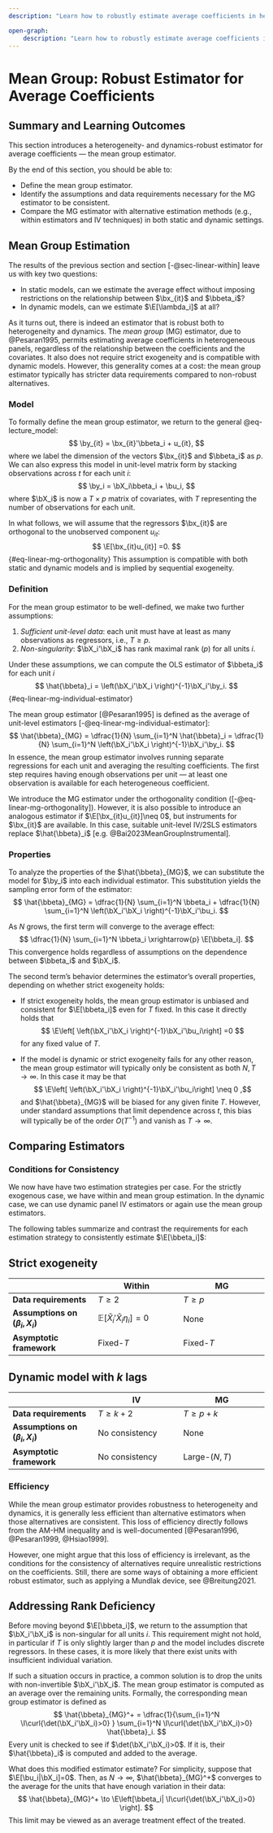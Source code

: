 ```yaml
--- 
description: "Learn how to robustly estimate average coefficients in heterogeneous panel data with the mean group estimator. No fixed effects necessary. (Lecture Notes)"

open-graph:
    description: "Learn how to robustly estimate average coefficients in heterogeneous panel data with the mean group estimator. No fixed effects necessary. (Lecture Notes)"
---
```


# Mean Group: Robust Estimator for Average Coefficients {#sec-linear-mean-group}

::: {.callout-note appearance="simple" icon=false}

## Summary and Learning Outcomes

This section introduces a heterogeneity- and dynamics-robust estimator for average coefficients — the mean group estimator.

By the end of this section, you should be able to:

- Define the mean group estimator.
- Identify the assumptions and data requirements necessary for the MG estimator to be consistent.
- Compare the MG estimator with alternative estimation methods (e.g., within estimators and IV techniques) in both static and dynamic settings.
:::

## Mean Group Estimation

The results of the previous section and section [-@sec-linear-within] leave us with key two questions: 

-  In static models, can we estimate the average effect without imposing restrictions on the relationship between $\bx_{it}$ and $\bbeta_i$?
-  In dynamic models, can we estimate $\E[\lambda_i]$ at all?
  
As it turns out, there is indeed an estimator that is robust both to heterogeneity and dynamics. The *mean group* (MG) estimator, due to @Pesaran1995, permits estimating average coefficients in heterogeneous panels, regardless of the relationship between the coefficients and the covariates. It also does not require strict exogeneity and is compatible with dynamic models. However, this generality comes at a cost: the mean group estimator typically has stricter data requirements compared to non-robust alternatives.


### Model

To formally define the mean group estimator, we return to the general @eq-lecture_model: 
$$
	\by_{it} = \bx_{it}'\bbeta_i + u_{it},
$$ 
where we label the dimension of the vectors $\bx_{it}$ and $\bbeta_i$ as $p$. We can also express this model in unit-level matrix form by stacking observations across $t$ for each unit $i$:
$$
\by_i = \bX_i\bbeta_i + \bu_i,
$$
where $\bX_i$ is now a $T\times p$ matrix of covariates, with $T$ representing the number of observations for each unit.

In what follows, we will assume that the regressors $\bx_{it}$ are orthogonal to the unobserved component $u_{it}$:
$$
\E[\bx_{it}u_{it}] =0.
$$ {#eq-linear-mg-orthogonality}
This assumption is compatible with both static and dynamic models and is implied by sequential exogeneity.

### Definition

For the mean group estimator to be well-defined, we make two further assumptions:

1. *Sufficient unit-level data*: each unit must have at least as many observations as regressors, i.e., $T\geq p$. 
2. *Non-singularity*: $\bX_i'\bX_i$ has rank maximal rank ($p$) for all units $i$. 

Under these assumptions, we can compute the OLS estimator of $\bbeta_i$ for each unit $i$
$$
	\hat{\bbeta}_i = \left(\bX_i'\bX_i \right)^{-1}\bX_i'\by_i.
$$ {#eq-linear-mg-individual-estimator} 
 
The mean group estimator [@Pesaran1995] is defined as the average of unit-level estimators [-@eq-linear-mg-individual-estimator]:
$$
	\hat{\bbeta}_{MG} = \dfrac{1}{N} \sum_{i=1}^N \hat{\bbeta}_i =  \dfrac{1}{N} \sum_{i=1}^N \left(\bX_i'\bX_i \right)^{-1}\bX_i'\by_i.
$$
In essence, the mean group estimator involves running separate regressions for each unit and averaging the resulting coefficients. The first step requires having enough observations per unit — at least one observation is available for each heterogeneous coefficient.


::: {.callout-note appearance="simple" icon=false}
We introduce the MG estimator under the orthogonality condition ([-@eq-linear-mg-orthogonality]). However, it is also possible to introduce an analogous estimator if $\E[\bx_{it}u_{it}]\neq 0$, but instruments for $\bx_{it}$ are available. In this case, suitable unit-level IV/2SLS estimators replace $\hat{\bbeta}_i$ [e.g. @Bai2023MeanGroupInstrumental].
:::
 


### Properties 

To analyze the properties of the $\hat{\bbeta}_{MG}$, we can substitute the model for $\by_i$ into each individual estimator. This substitution yields the sampling error form of the estimator:
$$
	\hat{\bbeta}_{MG}  = \dfrac{1}{N} \sum_{i=1}^N \bbeta_i	   + \dfrac{1}{N} \sum_{i=1}^N \left(\bX_i'\bX_i \right)^{-1}\bX_i'\bu_i.
$$

As $N$ grows, the first term will converge to the average effect:
$$
\dfrac{1}{N} \sum_{i=1}^N \bbeta_i	 \xrightarrow{p} \E[\bbeta_i].
$$
This convergence holds regardless of assumptions on the dependence between $\bbeta_i$ and $\bX_i$. 

The second term's behavior determines the estimator's overall properties, depending on whether strict exogeneity holds:  

- If strict exogeneity holds,  the mean group estimator is unbiased and consistent for $\E[\bbeta_i]$ even for $T$ fixed. In this case it directly holds that $$ \E\left[ \left(\bX_i'\bX_i \right)^{-1}\bX_i'\bu_i\right] =0 $$ for any fixed value of $T$.  
  
- If the model is dynamic or strict exogeneity fails for any other reason, the mean group estimator will typically only be consistent as both $N, T\to\infty$. In this case it may be that $$ \E\left[ \left(\bX_i'\bX_i \right)^{-1}\bX_i'\bu_i\right] \neq 0 ,$$ and $\hat{\bbeta}_{MG}$ will be biased for any given finite $T$. However, under standard assumptions that limit dependence across $t$, this bias will typically be of the order $O(T^{-1})$ and vanish as $T\to\infty$.

 


## Comparing Estimators

### Conditions for Consistency

We now have have two estimation strategies per case. For the strictly exogenous case, we have within and mean group estimation. In the dynamic case, we can use dynamic panel IV estimators or again use the mean group estimators. 

The following tables summarize and contrast the requirements for each estimation strategy to consistently estimate $\E[\bbeta_i]$:

::: {.panel-tabset}

## Strict exogeneity

  
|                              | Within           | MG                  |
|----------|----------|----------|
| **Data requirements**        | $T \geq 2$  | $T \geq p$      |
| **Assumptions on $(\beta_i, X_i)$** | $\mathbb{E}[\tilde{X}_i'\tilde{X}_i\eta_i]=0$ | None               |
| **Asymptotic framework**     | Fixed-$T$  | Fixed-$T$       | 


## Dynamic model with $k$ lags
  
|                              | IV                         | MG                  |
|----------|----------|----------|
| **Data requirements**        | $T \geq k+2$           | $T \geq p+k$    |
| **Assumptions on $(\beta_i, X_i)$** | No consistency               | None               |
| **Asymptotic framework**     | No consistency             | Large-$(N, T)$  | 
:::
 

### Efficiency 

While the mean group estimator provides robustness to heterogeneity and dynamics, it is generally less efficient than alternative estimators when those alternatives are consistent. This loss of efficiency directly follows from the AM-HM inequality and is well-documented  [@Pesaran1996, @Pesaran1999, @Hsiao1999]. 

However, one might argue that this loss of efficiency is irrelevant, as the conditions for the consistency of alternatives require unrealistic restrictions on the coefficients. Still, there are some ways of obtaining a more efficient robust estimator, such as applying a Mundlak device, see @Breitung2021.


## Addressing Rank Deficiency


Before moving beyond $\E[\bbeta_i]$, we return to the assumption that $\bX_i'\bX_i$ is non-singular for all units $i$. This requirement  might not hold, in particular if $T$ is only slightly larger than $p$  and the model includes discrete regressors. In these cases, it is more likely that there exist units with insufficient individual variation. 

 
If such a situation occurs in practice, a common solution is to drop the units with non-invertible $\bX_i'\bX_i$. The mean group estimator is computed as an average over the remaining units.  Formally, the corresponding mean group estimator is defined as 
$$
	\hat{\bbeta}_{MG}^+  = \dfrac{1}{\sum_{i=1}^N \I\curl{\det(\bX_i'\bX_i)>0} } \sum_{i=1}^N \I\curl{\det(\bX_i'\bX_i)>0} \hat{\bbeta}_i.
$$
Every unit is checked to see if $\det(\bX_i'\bX_i)>0$. If it is, their $\hat{\bbeta}_i$  is computed and added to the average.

What does this modified estimator estimate? For simplicity, suppose that $\E[\bu_i|\bX_i]=0$. Then, as $N\to\infty$,  $\hat{\bbeta}_{MG}^+$ converges to the average for the units that have enough variation in their data:
$$
	\hat{\bbeta}_{MG}^+ \to \E\left[\bbeta_i| \I\curl{\det(\bX_i'\bX_i)>0}  \right].
$$
This limit may be viewed as an average treatment effect of the treated.  
